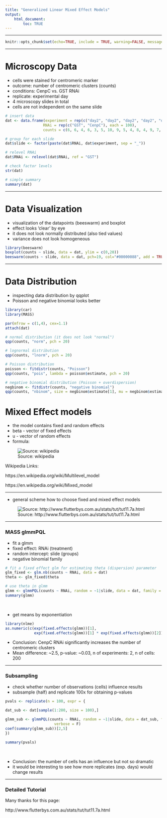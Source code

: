 ```yaml
---
title: "Generalized Linear Mixed Effect Models"
output: 
    html_document:
        toc: TRUE
---
```



<style>
a {
  font-size: 16px;
}
</style>

---


```r
knitr::opts_chunk$set(echo=TRUE, include = TRUE, warning=FALSE, message=FALSE)
```

---

# Microscopy Data

* cells were stained for centromeric marker
* outcome: number of centromeric clusters (counts)
* conditions: CenpC vs. GST RNAi
* replicate: experimental day
* 4 microscopy slides in total
* cells are not independent on the same slide

```r
# insert data
dat <- data.frame(experiment = rep(c("day2", "day2", "day2", "day2", "day2", "day2", "day2", "day2", "day2", "day2", "day2", "day2", "day2", "day2", "day2", "day2", "day2", "day2", "day2", "day2", "day2", "day2", "day2", "day2", "day2", "day2", "day2", "day2", "day2", "day2", "day2", "day2", "day2", "day2", "day2", "day2", "day2", "day2", "day2", "day2", "day2", "day2", "day2", "day2", "day2", "day2", "day2", "day2", "day2", "day2", "day1", "day1", "day1", "day1", "day1", "day1", "day1", "day1", "day1", "day1", "day1", "day1", "day1", "day1", "day1", "day1", "day1", "day1", "day1", "day1", "day1", "day1", "day1", "day1", "day1", "day1", "day1", "day1", "day1", "day1", "day1", "day1", "day1", "day1", "day1", "day1", "day1", "day1", "day1", "day1", "day1", "day1", "day1", "day1", "day1", "day1", "day1", "day1", "day1", "day1"),2),
                 RNAi = rep(c("GST", "CenpC"), each = 100),
                 counts = c(6, 6, 4, 6, 3, 5, 10, 9, 5, 4, 8, 4, 9, 7, 7, 2, 6, 9, 4, 3, 5, 4, 4, 2, 8, 4, 5, 6, 3, 7, 7, 4, 6, 3, 3, 3, 7, 5, 5, 4, 5, 5, 5, 6, 5, 3, 3, 4, 5, 5, 2, 3, 4, 4, 4, 7, 5, 4, 6, 4, 5, 4, 4, 5, 4, 4, 5, 2, 5, 4, 5, 4, 6, 10, 5, 6, 4, 11, 3, 13, 3, 6, 3, 5, 5, 4, 4, 4, 4, 6, 8, 6, 4, 11, 5, 4, 5, 1, 2, 4, 16, 6, 9, 7, 11, 12, 6, 3, 7, 8, 8, 12, 7, 9, 5, 9, 5, 10, 7, 6, 7, 19, 3, 13, 7, 6, 13, 8, 8, 11, 7, 13, 10, 6, 4, 13, 3, 4, 2, 10, 6, 8, 6, 9, 9, 5, 4, 20, 2, 5, 7, 5, 10, 4, 7, 5, 6, 3, 4, 7, 9, 8, 16, 6, 10, 8, 5, 6, 4, 11, 6, 2, 6, 8, 11, 6, 5, 8, 8, 7, 10, 9, 7, 4, 6, 8, 2, 10, 7, 8, 3, 4, 10, 13, 6, 12, 8, 1, 5, 6))

# group for each slide
dat$slide <- factor(paste(dat$RNAi, dat$experiment, sep = "_"))

# relevel RNAi
dat$RNAi <- relevel(dat$RNAi, ref = "GST")

# check factor levels
str(dat)

# simple summary
summary(dat)
```


---

# Data Visualization

* visualization of the datapoints (beeswarm) and boxplot
* effect looks 'clear' by eye
* it does not look normally distributed (also tied values)
* variance does not look homogeneous

```r
library(beeswarm)
boxplot(counts ~ slide, data = dat, ylim = c(0,20))
beeswarm(counts ~ slide, data = dat, pch=19, col="#00000088", add = TRUE)
```



---

# Data Distribution

* inspecting data distribution by qqplot
* Poisson and negative binomial looks better

```r
library(car)
library(MASS)

par(mfrow = c(1,4), cex=1.1)
attach(dat)

# normal distribution (it does not look "normal")
qqp(counts, "norm", pch = 20)

# lognormal distribution
qqp(counts, "lnorm", pch = 20)

# Poisson distribution
poisson <- fitdistr(counts, "Poisson")
qqp(counts, "pois", lambda = poisson$estimate, pch = 20)

# negative binomial distribution (Poisson + overdispersion)
negbinom <- fitdistr(counts, "negative binomial")
qqp(counts, "nbinom", size = negbinom$estimate[1], mu = negbinom$estimate[2], pch = 20)
```


# Mixed Effect models

* the model contains fixed and random effects
* beta - vector of fixed effects
* u - vector of random effects
* formula:

![Source: wikipedia](https://wikimedia.org/api/rest_v1/media/math/render/svg/e00ba9a8e13237ca374d55bb3070aebd12a5b8e4)

Wikipedia Links:

https://en.wikipedia.org/wiki/Multilevel_model

https://en.wikipedia.org/wiki/Mixed_model

---


* general scheme how to choose fixed and mixed effect models

![Source: http://www.flutterbys.com.au/stats/tut/tut11.7a.html](http://www.flutterbys.com.au/stats/tut/images/tut11.7aDecision.png)

---

### MASS glmmPQL

* fit a glmm 
* fixed effect: RNAi (treatment)
* random intercept: slide (groups)
* negative binomial family


```r
# fit a fixed effect glm for estimating theta (dispersion) parameter
glm_fixed <- glm.nb(counts ~ RNAi, data = dat)
theta <- glm_fixed$theta

# use theta in glmm
glmm <- glmmPQL(counts ~ RNAi, random = ~1|slide, data = dat, family = negative.binomial(link = "log", theta = theta))
summary(glmm)
```

<br />

* get means by exponentiation

```r
library(nlme)
as.numeric(c(exp(fixed.effects(glmm))[1], 
             exp(fixed.effects(glmm))[1] * exp(fixed.effects(glmm))[2]))
```

* Conclusion: CenpC RNAi significantly increases the number of centromeric clusters 
* Mean difference: ~2.5, p-value: ~0.03, n of experiments: 2, n of cells: 200

---

### Subsampling

* check whether number of observations (cells) influence results
* subsample (half) and replicate 100x for obtaining p-values

```r

pvals <- replicate(n = 100, expr = {
              
dat_sub <- dat[sample(1:200, size = 100),]

glmm_sub <- glmmPQL(counts ~ RNAi, random = ~1|slide, data = dat_sub, family = negative.binomial(link = "log", theta = theta),
                      verbose = F)
coef(summary(glmm_sub))[2,5]
})

summary(pvals)
```
<br />

* Conclusion: the number of cells has an influence but not so dramatic
* it would be interesting to see how more replicates (exp. days) would change results

---

### Detailed Tutorial

Many thanks for this page:

http://www.flutterbys.com.au/stats/tut/tut11.7a.html


